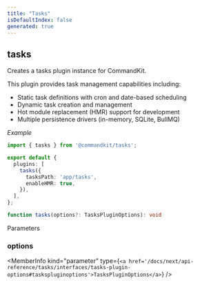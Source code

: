 ```yaml
---
title: "Tasks"
isDefaultIndex: false
generated: true
---
```



<!-- This file was generated from the CommandKit source. Do not modify. Instead, re-run the "docgen" script -->


## tasks

<GenerationInfo sourceFile="packages/tasks/src/index.ts" sourceLine="29" packageName="@commandkit/tasks" />

Creates a tasks plugin instance for CommandKit.

This plugin provides task management capabilities including:
- Static task definitions with cron and date-based scheduling
- Dynamic task creation and management
- Hot module replacement (HMR) support for development
- Multiple persistence drivers (in-memory, SQLite, BullMQ)



*Example*

```ts
import { tasks } from '@commandkit/tasks';

export default {
  plugins: [
    tasks({
      tasksPath: 'app/tasks',
      enableHMR: true,
    }),
  ],
};
```

```ts title="Signature"
function tasks(options?: TasksPluginOptions): void
```
Parameters

### options

<MemberInfo kind="parameter" type={`<a href='/docs/next/api-reference/tasks/interfaces/tasks-plugin-options#taskspluginoptions'>TasksPluginOptions</a>`} />


